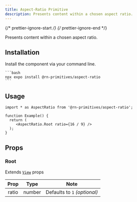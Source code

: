```yaml
---
title: Aspect-Ratio Primitive
description: Presents content within a chosen aspect ratio.
---
```


{/* prettier-ignore-start */}
{/* prettier-ignore-end */}



Presents content within a chosen aspect ratio.

## Installation

Install the component via your command line.

    ```bash
    npx expo install @rn-primitives/aspect-ratio
    ```

## Usage

```tsx
import * as AspectRatio from '@rn-primitives/aspect-ratio';

function Example() {
  return (
     <AspectRatio.Root ratio={16 / 9} />
  );
}
```

## Props

### Root

Extends [`View`](https://reactnative.dev/docs/view#props) props

| Prop  |  Type  |             Note             |
| :---: | :----: | :--------------------------: |
| ratio | number | Defaults to `1` _(optional)_ |

